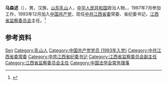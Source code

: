 '''马森述'''（{{bd|1965年|10月||catIdx=Ma马}}），男，汉族，[[山东省|山东]][[乳山市|乳山]]人，[[中华人民共和国|中华人民共和国]]政治人物，，1987年7月参加工作，1993年12月加入[[中国共产党|中国共产党]]，现任[[中国共产党江西省委员会|中共江西省委]]常委、省纪委书记，[[江西省监察委员会|江西省监察委员会]]主任。<ref>{{Cite web|title=马森述当选江西省监委主任|url=http://district.ce.cn/newarea/sddy/202101/30/t20210130_36275241.shtml|accessdate=2021-01-30|work=中国经济网}}</ref>

== 参考资料 ==
{{reflist}}

{{start box}}
{{s-ppo|cpc}}
{{s-before|[[孙新阳|孙新阳]]}}
{{s-title|[[中国共产党江西省纪律检查委员会|中国共产党江西省纪律检查委员会]]书记|2020年3月－}}
{{s-inc}}
{{s-before|[[侯觉非|侯觉非]]}}
{{s-title|[[中国共产党中央纪律检查委员会|中国共产党中央纪律检查委员会]]法规室主任|2015年5月－2019年3月}}
{{s-after|[[邹开红|邹开红]]}}
{{s-supervision|prc}}
{{s-before|[[孙新阳|孙新阳]]}}
{{s-title|[[江西省监察委员会|江西省监察委员会]]主任|2020年3月－}}
{{s-inc}}
{{end box}}

{{江西省领导人}}
{{中国法学会第八届理事会}}
{{China-poli-bio-stub}}
{{Authority control}}
{{DEFAULTSORT:Ma马}}
[[Category:马姓|Sen]]
[[Category:乳山人|Category:乳山人]]
[[Category:中国共产党党员_(1993年入党)|Category:中国共产党党员 (1993年入党)]]
[[Category:中共江西省委常委|Category:中共江西省委常委]]
[[Category:中共江西省纪委书记|Category:中共江西省纪委书记]]
[[Category:江西省监察委员会副主任|Category:江西省监察委员会副主任]]
[[Category:江西省监察委员会主任|Category:江西省监察委员会主任]]
[[Category:中国法学会常务理事|Category:中国法学会常务理事]]